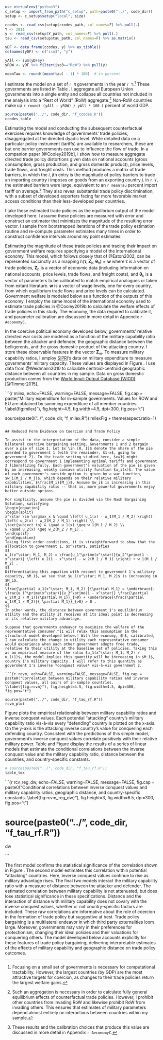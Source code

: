 ```r

use_virtualenv("python3")
c_setup <- import_from_path("c_setup", path=paste0("../", code_dir))
setup <- c_setup$setup("local", size)

ccodes <- read_csv(setup$ccodes_path, col_names=F) %>% pull(.)
Y <- 2011
y <- read_csv(setup$Y_path, col_names=F) %>% pull(.)
tau <- read_csv(setup$tau_path, col_names=F) %>% as.matrix()

yDF <- data.frame(ccodes, y) %>% as_tibble()
colnames(yDF) <- c("iso3", "y")

yAll <- sum(yDF$y)
yROW <- yDF %>% filter(iso3=="RoW") %>% pull(y)

meanTau <- round((mean(tau) - 1) * 100)  # in percent

```

I estimate the model on a set of `r N` governments in the year `r Y`.^[Focusing on a small set of governments is necessary for computational tractability. However, the largest countries (by GDP) are the most attractive targets for coercion, as changes to their trade policies return the largest welfare gains.] These governments are listed in Table \ref{tab:ccodes}. I aggregate all European Union governments into a single entity and collapse all countries not included in the analysis into a "Rest of World" (RoW) aggregate.^[Such an aggregation is necessary in order to calculate fully general equilibrium effects of counterfactual trade policies. However, I prohibit other countries from invading RoW and likewise prohibit RoW from invading others. This ensures that estimates of military parameters depend almost entirely on interactions between countries within my sample.] Non-RoW countries make up `r round( (yAll - yROW) / yAll * 100 )` percent of world GDP.

```r

source(paste0("../", code_dir, "f_ccodes.R"))
ccodes_table

```

Estimating the model and conducting the subsequent counterfactual exercises requires knowledge of governments' trade policies, disaggregated at the directed dyadic level. While detailed data on a particular policy instrument (tariffs) are available to researchers, these are but one barrier governments can use to influence the flow of trade. In a companion paper [@Cooley2019b], I show how to measure aggregate directed trade policy distortions given data on national accounts (gross consumption, gross production, and gross domestic product), price levels, trade flows, and freight costs. This method produces a matrix of trade barriers, in which the $i$, $j$th entry is the magnitude of policy barriers to trade an importing country $i$ imposes on goods from an exporting country $j$. In `r Y`, the estimated barriers were large, equivalent to an `r meanTau` percent import tariff on average.^[These results and the calibration choices that produce this value are discussed in more detail in Appendix `r AeconomyC`.] They also reveal substantial trade policy discrimination, with a subset of developed exporters facing far more favorable market access conditions than their less-developed peer countries. 

I take these estimated trade policies as the equilibrium output of the model developed here. I assume these policies are measured with error and construct an estimator that minimizes the magnitude of the resulting error vector. I sample from bootstrapped iterations of the trade policy estimation routine and re-compute parameter estimates many times in order to construct confidence intervals around my point estimates. 

Estimating the magnitude of these trade policies and tracing their impact on government welfare requires specifying a model of the international economy. This model, which follows closely that of @Eaton2002, can be represented succinctly as a mapping $h(\bm{\tau}, \bm{Z}_h; \bm{\theta}_h) = \bm{w}$ where $\bm{\tau}$ is a vector of trade policies, $\bm{Z}_h$ is a vector of economic data (including information on national accounts, price levels, trade flows, and freight costs), and $\bm{\theta}_h$ is a vector of parameters to be calibrated to match empirical analogues or taken from extant literature. $\bm{w}$ is a vector of wage levels, one for every country, from which equilibrium trade flows and price levels can be calculated. Government welfare is modeled below as a function of the outputs of this economy. I employ the same model of the international economy used to estimate trade policies in @Cooley2019b to calculate the welfare effects of trade policies in this study. The economy, the data required to calibrate it, and parameter calibration are discussed in more detail in Appendix `r AeconomyC`.

In the coercive political economy developed below, governments' relative directed war costs are modeled as a function of the military capability ratio between the attacker and defender, the geographic distance between the belligerents, and the gross domestic product of the attacking country. I store these observable features in the vector $\bm{Z}_m$. To measure military capability ratios, I employ [SIPRI](https://www.sipri.org/)'s data on military expenditure to measure governments' military capacity. These values are displayed in Figure \ref{fig:milex}. I use data from @Weidmann2010 to calculate centroid-centroid geographic distance between all countries in my sample. Data on gross domestic production comes from the [World Input-Output Database (WIOD)](http://www.wiod.org/home) [@Timmer2015]. 

```{r milex, echo=FALSE, warning=FALSE, message=FALSE, fig.cap = paste("Military expenditure for in-sample governments. Values for ROW and EU are obtained by summing expenditure of all member countries. \\label{fig:milex}"), fig.height=4.5, fig.width=4.5, dpi=300, fig.pos="t"}

source(paste0("../", code_dir, "f_milex.R"))
milexFig + theme(aspect.ratio=1)

```

## Reduced Form Evidence on Coercion and Trade Policy

To assist in the interpretation of the data, consider a simple bilateral coercive bargaining setting. Governments 1 and 2 bargain over a pie of size 1. Let $x \in [0, 1]$ denote the share of the pie awarded to government 1 (with the remainder, $1-x$, going to government 2). In the trade setting studied here, $x=1$ might correspond to government 1 implementing optimal tariffs and government 2 liberalizing fully. Each government's valuation of the pie is given by an increasing, weakly concave utility function $u_i(x)$. The value of each government's outside option is given by a war function, $w_i(M_i / M_j)$, which depends on their relative military capabilities, $\frac{M_i}{M_j}$. Assume $w_i$ is increasing in this military capability ratio -- that is, more powerful governments enjoy better outside options.

For simplicity, assume the pie is divided via the Nash Bargaining Solution, satisfying
\begin{equation}
\begin{split}
x^\star \in \argmax_x & \quad \left( u_1(x) - w_1(M_1 / M_2) \right) \left( u_2(x) - w_2(M_2 / M_1) \right) \\
\text{subject to} & \quad u_1(x) \geq w_1(M_1 / M_2) \\
& \quad u_2(x) \geq w_2(M_2 / M_1) .
\end{split}
\end{equation}
Taking first order conditions, it is straightforward to show that the allocation to government 1, $x^\star$, satisfies
$$
u_1(x^\star; M_1, M_2) = \frac{u_1^\prime(x^\star)}{u_2^\prime(1 - x^\star)} \left( u_2(1 - x^\star) - w_2(M_2 / M_1) \right) + w_1(M_1 / M_2) . 
$$
Differentiating this equation with respect to government 1's military capacity, $M_1$, we see that $u_1(x^\star; M_1, M_2)$ is increasing in $M_1$,
$$
\frac{\partial u_1(x^\star; M_1, M_2) }{\partial M_1} = \underbrace{- \frac{u_1^\prime(x^\star)}{u_2^\prime(1 - x^\star)} \frac{\partial w_2(M_2 / M_1)}{\partial M_1}}_{>0} + \underbrace{\frac{\partial w_1(M_1 / M_2)}{ \partial M_1}}_{>0} > 0 .
$$
In other words, the distance between government 1's equilibrium utility and the utility it receives at its ideal point is decreasing in its relative military advantage.

Suppose that governments endeavor to maximize the welfare of the representative consumer.^[I will relax this assumption in the structural model developed below.] With the economy, $h$, calibrated, I can calculate the change in utility each representative consumer would experience when each other government adopts free trade, relative to their utility at the baseline set of policies. Taking this as an empirical measure of the ratio $u_1(x^\star; M_1, M_2) / u_1(1)$, the model implies this quantity will be increasing in $M_1$, country 1's military capacity. I will refer to this quantity as government 1's inverse *conquest value* vis-à-vis government 2.

```{r rcvm, echo=FALSE, warning=FALSE, message=FALSE, fig.cap = paste0("Correlation between military capability ratios and inverse conquest values, all pairs of in-sample countries. \\label{fig:rcvm}"), fig.height=4.5, fig.width=4.5, dpi=300, fig.pos="t"}

source(paste0("../", code_dir, "f_tau_rf.R"))
rcvm_plot

```

Figure \ref{fig:rcvm} plots the empirical relationship between military capability ratios and inverse conquest values. Each potential "attacking" country's military capability ratio vis-à-vis every "defending" country is plotted on the x-axis. On the y-axis is the attacking inverse country's value for conquering each defending country. Consistent with the predictions of this simple model, government's inverse conquest values correlate positively with their relative military power. Table \ref{fig:rcvm_reg_tex} and Figure \ref{fig:rcvm_reg_dw} display the results of a series of linear models that estimate the conditional correlations between the inverse conquest value and the military capability ratio, distance between the countries, and country-specific constants. 

```r

# source(paste0("../", code_dir, "f_tau_rf.R"))
table_tex

```

```{r rcv_reg_dw, echo=FALSE, warning=FALSE, message=FALSE, fig.cap = paste0("Conditional correlations between inverse conquest values and military capability ratios, geographic distance, and country-specific constants. \\label{fig:rcvm_reg_dw}"), fig.height=3, fig.width=6.5, dpi=300, fig.pos="t"}

# source(paste0("../", code_dir, "f_tau_rf.R"))
dw

```

The first model confirms the statistical significance of the correlation shown in Figure \ref{fig:rcvm}. The second model estimates this correlation within potential "attacking" countries. Here, inverse conquest values continue to rise as military advantage rises. The final two models interact the military capability ratio with a measure of distance between the attacker and defender. The estimated correlation between military capability is not attenuated, but does lose statistical significance in these specifications. Distance and the interaction of distance with military capability does not covary with the inverse conquest values, whether or not country-specific factors are included. These raw correlations are informative about the role of coercion in the formation of trade policy but suggestive at best. Trade policy bargaining is a multilateral endeavor in which third party externalities loom large. Moreover, governments may vary in their preferences for protectionism, changing their ideal policies and their valuations for conquering others. The model developed below accounts explicitly for these features of trade policy bargaining, delivering interpretable estimates of the effects of military capability and geographic distance on trade policy outcomes.






